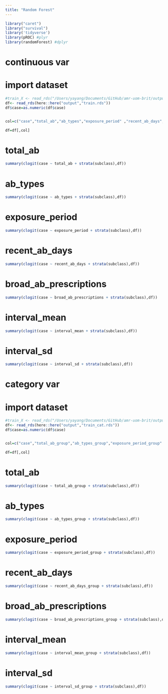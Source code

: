 ```yaml
---
title: "Random Forest"
---
```


```r
library("caret")
library("survival")
library('tidyverse')
library(pROC) #plyr
library(randomForest) #dplyr
```

# continuous var
# import dataset
```r
#train_X <- read_rds("/Users/yayang/Documents/GitHub/amr-uom-brit/output/train_X.rds")
df<- read_rds(here::here("output","train.rds"))
df$case=as.numeric(df$case)


col=c("case","total_ab","ab_types","exposure_period" ,"recent_ab_days","broad_ab_prescriptions" ,"interval_mean" , "interval_sd","subclass")

df=df[,col]

```



# total_ab
```r
summary(clogit(case ~ total_ab + strata(subclass),df))
```

# ab_types
```r
summary(clogit(case ~ ab_types + strata(subclass),df))
```

# exposure_period
```r
summary(clogit(case ~ exposure_period + strata(subclass),df))
```

# recent_ab_days
```r
summary(clogit(case ~ recent_ab_days + strata(subclass),df))
```

# broad_ab_prescriptions
```r
summary(clogit(case ~ broad_ab_prescriptions + strata(subclass),df))
```

# interval_mean
```r
summary(clogit(case ~ interval_mean + strata(subclass),df))
```

# interval_sd
```r
summary(clogit(case ~ interval_sd + strata(subclass),df))
```


# category var

# import dataset
```r
#train_X <- read_rds("/Users/yayang/Documents/GitHub/amr-uom-brit/output/train_X.rds")
df<- read_rds(here::here("output","train_cat.rds"))
df$case=as.numeric(df$case)


col=c("case","total_ab_group","ab_types_group","exposure_period_group" ,"recent_ab_days_group","broad_ab_prescriptions_group" ,"interval_mean_group" , "interval_sd_group","subclass")

df=df[,col]

```



# total_ab
```r
summary(clogit(case ~ total_ab_group + strata(subclass),df))
```

# ab_types
```r
summary(clogit(case ~ ab_types_group + strata(subclass),df))
```

# exposure_period
```r
summary(clogit(case ~ exposure_period_group + strata(subclass),df))
```

# recent_ab_days
```r
summary(clogit(case ~ recent_ab_days_group + strata(subclass),df))
```

# broad_ab_prescriptions
```r
summary(clogit(case ~ broad_ab_prescriptions_group + strata(subclass),df))
```

# interval_mean
```r
summary(clogit(case ~ interval_mean_group + strata(subclass),df))
```

# interval_sd
```r
summary(clogit(case ~ interval_sd_group + strata(subclass),df))
```

